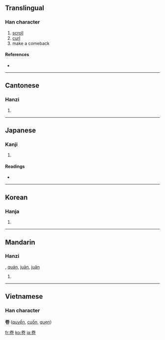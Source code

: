 {{also|巻|捲}}
==Translingual==

===Han character===
{{Han char|rn=26|rad=卩|as=06|sn=8|four=9071<sub>2</sub>|canj=火手尸山 (FQSU)}}

# [[scroll]]
# [[curl]]
# make a comeback

====References====
* {{Han ref|kx=0159.230|dkj=02860|dj=0365.050|hdz=10315.030|uh=5377|ud=21367|bh=A8F7|bd=43255}}

----

==Cantonese==

===Hanzi===
{{yue-hanzi|jyut=|y=gyun3}}

# {{defn|Cantonese}}

----

==Japanese==

===Kanji===
{{ja-kanji|grade=|rs=卩06}}

# {{defn|Japanese}}

====Readings====
* {{ja-readings|on=[[かん]] (kan), [[けん]] (ken)|kun=[[まく]] (maku)}}

----

==Korean==

===Hanja===
{{ko-hanja|hangeul=[[권]]|rv=gwon|mr=kwŏn}}

# {{defn|Korean}}

----

==Mandarin==

===Hanzi===
{{cmn-hanzi|pin=[[juàn]] ([[juan4]])|wg=chüan<sup>4</sup>}}, [[quán]], [[juān]], [[juǎn]]
# {{defn|Mandarin}}

----

==Vietnamese==
===Han character===
'''卷''' ([[quyển]], [[cuốn]], [[quẹn]])

[[fr:卷]]
[[ko:卷]]
[[ja:卷]]